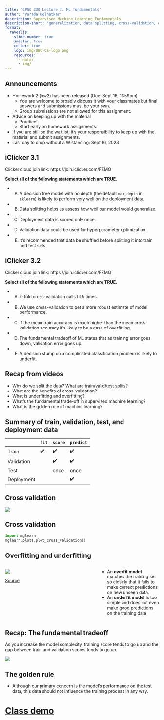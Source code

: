 ```yaml
---
title: 'CPSC 330 Lecture 3: ML fundamentals'
author: "Varada Kolhatkar"
description: Supervised Machine Learning Fundamentals
description-short: 'generalization, data splitting, cross-validation, overfitting, underfitting, the fundamental tradeoff, the golden rule'
format:
  revealjs:
    slide-number: true
    smaller: true
    center: true
    logo: img/UBC-CS-logo.png
    resources:
      - data/
      - img/
---
```


## Announcements 

- Homework 2 (hw2) has been released (Due: Sept 16, 11:59pm)
  - You are welcome to broadly discuss it with your classmates but final answers and submissions must be your own.
  - Group submissions are not allowed for this assignment.
- Advice on keeping up with the material
  - Practice!
  - Start early on homework assignments.
- If you are still on the waitlist, it's your responsibility to keep up with the material and submit assignments.
- Last day to drop without a W standing: Sept 16, 2023


## iClicker 3.1

Clicker cloud join link: https://join.iclicker.com/FZMQ

**Select all of the following statements which are TRUE.**

- (A) A decision tree model with no depth (the default `max_depth` in `sklearn`) is likely to perform very well on the deployment data.
- (B) Data splitting helps us assess how well our model would generalize.
- (C) Deployment data is scored only once.
- (D) Validation data could be used for hyperparameter optimization.
- (E) It’s recommended that data be shuffled before splitting it into train and test sets.


## iClicker 3.2

Clicker cloud join link: https://join.iclicker.com/FZMQ

**Select all of the following statements which are TRUE.**

- (A) $k$-fold cross-validation calls fit $k$ times
- (B) We use cross-validation to get a more robust estimate of model performance.
- (C) If the mean train accuracy is much higher than the mean cross-validation accuracy it's likely to be a case of overfitting.
- (D) The fundamental tradeoff of ML states that as training error goes down, validation error goes up.
- (E) A decision stump on a complicated classification problem is likely to underfit.

## Recap from videos 
- Why do we split the data? What are train/valid/test splits? 
- What are the benefits of cross-validation?
- What is underfitting and overfitting? 
- What’s the fundamental trade-off in supervised machine learning?
- What is the golden rule of machine learning?

## Summary of train, validation, test, and deployment data 

|         | `fit` | `score` | `predict` |
|----------|-------|---------|-----------|
| Train    | ✔️      | ✔️      | ✔️         |
| Validation |      | ✔️      | ✔️         |
| Test    |       |  once   | once         |
| Deployment    |       |       | ✔️         |

## Cross validation

![](img/cross-validation.png){fig-align="center"}

## Cross validation
```python
import mglearn
mglearn.plots.plot_cross_validation()
```

## Overfitting and underfitting 

:::: {.columns}

::: {.column width="60%"}
![](img/underfit-overfit-google-developer.png)

[Source](https://developers.google.com/machine-learning/crash-course/overfitting/overfitting)
:::

::: {.column width="40%"}
- An **overfit model** matches the training set so closely that it fails to make correct predictions on new unseen data.  
- An **underfit model** is too simple and does not even make good predictions on the training data 

:::
::::

## Recap: The fundamental tradeoff

As you increase the model complexity, training score tends to go up and the gap between train and validation scores tends to go up.  

![](img/malp_0201.png){fig-align="center"}

## The golden rule
- Although our primary concern is the model's performance on the test data, this data should not influence the training process in any way.


# [Class demo](https://github.com/UBC-CS/cpsc330-2025W1/blob/main/lectures/102-Varada-lectures/class_demos/demo_03-ml-fundamentals.ipynb)